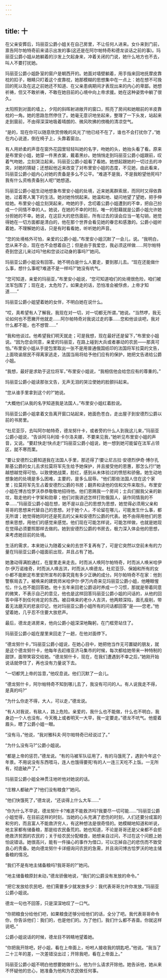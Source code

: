 ```yaml
---
---
---
```

title: 十
---




在父亲安葬后，玛丽亚公爵小姐关在自己房里，不让任何人进来。女仆来到门前，禀告阿尔帕特奇前来请示出发的事(这还是在阿尔帕特奇和德龙谈话之前的事)。玛丽亚公爵小姐从她躺着的沙发上欠起身来，冲着关闭的门说，她什么地方也不去，叫人不要打扰她。

玛丽亚公爵小姐卧室的窗户是朝西开的。她面对墙壁躺着，用手指来回地抚摩皮靠枕的扣子，眼睛只盯着这个皮靠枕，她那模糊的思想集中在一点上：她在想不可挽回的死以及在这之前她还不知道、在父亲患病期间才表现出来的内心的卑鄙。她想祈祷，但又不敢祈祷，不敢在她目前的心境中向上帝求援。她在这种姿势中躺了很久。

太阳照到对面的墙上，夕阳的斜晖射进敞开的窗口，照亮了房间和她眼前的羊皮靠枕的一角。她的思路忽然停住了。她毫无意识地坐起来，整理了一下头发，站起来走到窗前，不由得深深地吸着晴朗的、微风吹拂的傍晚的清凉空气。

“是的，现在你可以随意欣赏傍晚的风光了!他已经不在了，谁也不会打扰你了，”她在内心说道，倒在椅子上，头靠着窗台。

有人用娇柔的声音在窗外花园里轻轻叫她的名字，吻她的头，她抬头看了看。原来是布里安小姐，她穿一件黑衣裳，戴着黑纱。她悄悄走到玛丽亚公爵小姐跟前，叹着气吻她，立刻哭泣起来。玛丽亚公爵小姐看了看她。她想起跟她的一切过去的冲突，对她的猜疑；还想起他近来改变了对布里安小姐的态度，不见她，由此看来，玛丽亚公爵小姐内心对她的责备是多么不公平。“难道不是我，不是我盼望他死吗?我有什么资格责备别人呢!”她想道。

玛丽亚公爵小姐生动地想象布里安小姐的处境，近来她离群索居，而同时又得依靠她，过着寄人篱下的生活。她对她怜悯起来。她温和地、疑问地望了望她，把手伸给她。布里安小姐立刻哭起来，吻她的手，念叨着公爵小姐遭到的不幸，把自己扮成一个同情不幸的人。她说，在她的不幸的时刻，唯一的慰藉就是公爵小姐允许她分担她的不幸。她说，在这巨大的悲伤面前，所有过去的误会应当一笔勾销，她觉得她在一切方面都是清白的，他在那个世界会看见她的眷恋和感激的。公爵小姐听着她，不理解她的话，只是有时看看她，听听她的声音。

“您的处境格外可怕，亲爱的公爵小姐，”布里安小姐沉默了一会儿，说。“我明白，您从来不会，现在也不会想着自己；但是由于我爱您，我必须这样做……阿尔帕特奇到您这儿来过吗?他和您谈过动身的事吗?”她问。

玛丽亚公爵小姐没有回答。她不明白是什么人要走，要到那儿去。“现在还能做什么事，想什么事呢?难道不是一样吗?”她没有吭气。

“您可知道，亲爱的玛丽亚，”布里安小姐说，“您可知道咱们的处境很危险，咱们被法军包围了；现在走，太危险了。如果走的话，恐怕准会被俘虏，上帝才知道……”

玛丽亚公爵小姐望着她的女伴，不明白她在说什么。

“哎，真希望有人了解我，我现在对一切，对一切都无所谓，”她说。“当然啰，我无论如何也不愿撇开他就走……阿尔帕特奇对我说过走的事……您和他谈谈吧，我对什么都不能，也不想管……”

“我和他谈过。他希望我们明天就走；可是我想，现在最好还是留下，”布里安小姐说。“因为您会同意，亲爱的玛丽亚，在路上碰到大兵或者暴动的农民——那真可怕。”布里安小姐从手提包里取出一张不是用普通俄国纸印的法国将军拉莫的文告，上面晓谕居民不得离家逃走，法国当局将给予他们应有的保护，她把文告递给公爵小姐。

“我想，最好是求助于这位将军，”布里安小姐说，“我相信他会给您应有的尊重的。”

玛丽亚公爵小姐读那张文告，无声无泪的哭泣使她的脸颤抖起来。

“您从谁手里拿到这个的?”她说。

“大概他们从我的名字知道我是法国人，”布里安小姐红着脸说。

玛丽亚公爵小姐拿着文告离开窗口站起来，她面色苍白，走出屋子到安德烈公爵以前的书房里。

“杜尼亚莎，去叫阿尔帕特奇，德龙努什卡，或者旁的什么人到我这儿来，”玛丽亚公爵小姐说，“告诉阿马利娅·卡尔洛夫娜，不要来见我，”她听见布里安小姐的声音，又说。“要赶快走!快点走!”玛丽亚公爵小姐说，她一想到她可能留在法军占领区，就不寒而栗。

“要让安德烈公爵知道我在法国人手里，那还得了!要让尼古拉·安德烈伊奇·博尔孔斯基公爵的女儿去求拉莫将军先生给予她保护，并且接受他的恩惠，那怎么行!”她越想越觉得可怕，以致使她战栗，脸红，感到从未体验过的愤怒和骄傲。她生动地想象她的处境是多么困难，主要的，是多么屈辱。“他们那些法国人住在这个家里；拉莫将军先生占着安德烈公爵的书房；翻弄和读他的信和文件来取乐。布里安小姐在博古恰罗沃恭恭敬敬地招待他。他们恩赐我一个房间；士兵们掘我父亲的新坟，取走他的十字架和勋章；他们对我讲述怎样打败俄国人，装作同情我的不幸……”玛丽亚公爵小姐在想，她不是以自己的思想为思想，她觉得必须用父亲和哥哥的思想来代替自己的思想。对于她个人，不论留在哪儿，可能发生什么事，都无所谓；她觉得她同时还是死去的父亲和安德烈公爵的代表。她不由得用他们的思想来思想，用他们的感觉来感觉。他们现在可能怎样说，可能怎样做，也就是她现在觉得必须要照那样去做的。她到安德烈公爵的书房去，极力深入体会他的思想，来考虑她目前的处境。

生活的需求，本来她认为随着父亲的去世不复再有了，可是它突然以空前未有的力量在玛丽亚公爵小姐面前出现，并且占有了她。

她激动得满脸通红，在屋里走来走去。时而派人唤阿尔帕特奇，时而派人唤米哈伊尔·伊万诺维奇，时而派人唤吉洪，时而派人唤德龙。杜尼亚莎、保姆和所有的女仆都不能断定布里安所宣布的事究竟有多少正确的成分。阿尔帕特奇不在家：他到警察局去了。被唤来的建筑师米哈伊尔·伊万内奇来见玛丽亚公爵小姐，他睡眼惺忪，什么也不能回答她。他十五年来回老公爵话时养成一个习惯，那就是带着同意的微笑，不表示自己的意见，他也是这样回答玛丽亚公爵小姐的问话的，从他的回答中得不到任何肯定的东西。被召唤来的老仆人吉洪，他两颊深陷，面孔瘦削，带着无法磨灭的悲哀印记，他对玛丽亚公爵小姐所有的问话都回答“是——您老，”他望着她，几乎忍不住要大放悲声。

最后，德龙走进房来，他向公爵小姐深深地鞠躬，在门框旁站住了。

玛丽亚公爵小姐在屋里来回走了一趟，在他对面停下。

“德龙努什卡，”玛丽亚公爵小姐说，在她心目中，她把他当作无可置疑的朋友，就是这个德龙努什卡，他每年去赶维亚济马集市的时候，每次都给她带来一种特制的甜饼，面带笑容交给她。“德龙努什卡，现在，在我们遭遇到不幸之后，”她刚开始说话就停住了，再也没有力量说下去。

“一切都凭上帝的旨意，”他叹息说。他们沉默了一会儿。

“德龙努什卡，阿尔帕特奇不知到哪儿去了，我没有可问的人。有人说我走不得，是真的吗?”

“为什么你走不得，大人，可以走，”德龙说。

“有人对我说，有敌人，路上危险。亲爱的，我什么也不能做，什么也不明白，我身边一个人也没有。今天晚上或者明天一大早，我一定要走。”德龙不吭气。他蹙着眉头，瞟了公爵小姐一眼。

“没有马，”他说，“我对雅科夫·阿尔帕特奇已经说过了。”

“为什么没有马?”公爵小姐说。

“都是上帝的惩罚，”德龙说。“有的马被军队征用了，有的马饿死了，遇到今年这个年景。不用说没有东西喂马，连人也饿得要死!有的人一连三天吃不上饭。一无所有，彻底破产了。”

玛丽亚公爵小姐全神贯注地听他对她说的话。

“庄稼人都破产了?他们没有粮食?”她问。

“他们快饿死了，”德龙说，“还谈得上什么大车……”

“你为什么不早说，德龙努什卡?难道不能救济吗?我要尽一切可能……”玛丽亚公爵小姐觉得，在目前这样的时刻，当她的心头充满了悲伤的时刻，人们还要分成富的和穷的，而且富人不能救济穷人，有这种想法是很奇怪的。她模糊地知道和听说，地主家都有储备粮，那是给农民备荒的。她也知道，不论是哥哥还是父亲都不会拒绝救济贫困的农民的；关于给农民分配粮食，她想亲自过问，不过在这个问题上她怕说错话。她很高兴，能有一件操心的事作为借口，可以忘掉自己的悲伤而不致受良心的责备。她向德龙努什卡详细询问农民的急需，并且询问博古恰罗沃的地主储备粮的情况。

“我们不是有地主储备粮吗?我哥哥的?”她问。

“地主储备粮原封未动，”德龙骄傲地说，“我们的公爵没有发放的命令。”

“把它发放给农民吧，他们需要多少就发放多少：我代表哥哥允许你发放，”玛丽亚公爵小姐说。

德龙一句也不回答，只是深深地叹了一口气。

“你把粮食分给他们吧，如果粮食还够分给他们的话，全分了吧。我代表哥哥命令你，你告诉他们：我们的，也是他们的。为了他们，我们什么都不吝啬。你就这样说吧。”

公爵小姐说话的时候，德龙目不转睛地望着她。

“你把我开除吧，好小姐，看在上帝面上，吩咐人接收我的钥匙吧，”他说。“我当了二十三年的差，一次差错没出过；开除我吧，看在上帝面上。”

玛丽亚公爵小姐不明白他想要她做什么，他为什么请求开除他。她告诉他，她从来不怀疑他的忠心，她准备为他和为农民做任何事。